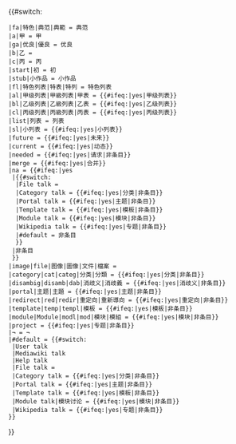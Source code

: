 {{#switch:{{{class|}}}
 |fa|特色|典范|典範 = 典范
 |a|甲 = 甲
 |ga|优良|優良 = 优良
 |b|乙 = {{{b|乙}}}
 |c|丙 = 丙
 |start|初 = 初
 |stub|小作品 = 小作品
 |fl|特色列表|特表|特列 = 特色列表
 |al|甲级列表|甲級列表|甲表 = {{#ifeq:{{{al|}}}|yes|甲级列表}}
 |bl|乙级列表|乙級列表|乙表 = {{#ifeq:{{{bl|}}}|yes|乙级列表}}
 |cl|丙级列表|丙級列表|丙表 = {{#ifeq:{{{cl|}}}|yes|丙级列表}}
 |list|列表 = 列表
 |sl|小列表 = {{#ifeq:{{{sl|}}}|yes|小列表}}
 |future = {{#ifeq:{{{future|}}}|yes|未来}}
 |current = {{#ifeq:{{{current|}}}|yes|动态}}
 |needed = {{#ifeq:{{{needed|}}}|yes|请求|非条目}}
 |merge = {{#ifeq:{{{merge|}}}|yes|合并}}
 |na = {{#ifeq:{{{forceNA|}}}|yes
  |{{#switch:{{NAMESPACE}}
   |File talk = {{{file-image}}}
   |Category talk = {{#ifeq:{{{category}}}|yes|分类|非条目}}
   |Portal talk = {{#ifeq:{{{portal}}}|yes|主题|非条目}}
   |Template talk = {{#ifeq:{{{template}}}|yes|模板|非条目}}
   |Module talk = {{#ifeq:{{{module}}}|yes|模块|非条目}}
   |Wikipedia talk = {{#ifeq:{{{project}}}|yes|专题|非条目}}
   |#default = 非条目
   }}
  |非条目
  }}
 |image|file|图像|圖像|文件|檔案 = {{{file-image}}}
 |category|cat|categ|分类|分類 = {{#ifeq:{{{category}}}|yes|分类|非条目}}
 |disambig|disamb|dab|消歧义|消歧義 = {{#ifeq:{{{disambig}}}|yes|消歧义|非条目}}
 |portal|主题|主題 = {{#ifeq:{{{portal}}}|yes|主题|非条目}}
 |redirect|red|redir|重定向|重新導向 = {{#ifeq:{{{redirect|}}}|yes|重定向|非条目}}
 |template|temp|templ|模板 = {{#ifeq:{{{template}}}|yes|模板|非条目}}
 |module|Module|modl|mod|模块|模組 = {{#ifeq:{{{module}}}|yes|模块|非条目}}
 |project = {{#ifeq:{{{project}}}|yes|专题|非条目}}
 |¬ = ¬
 |#default = {{#switch:{{NAMESPACE}}
  |User talk
  |Mediawiki talk
  |Help talk
  |File talk = {{{file-image}}}
  |Category talk = {{#ifeq:{{{category}}}|yes|分类|非条目}}
  |Portal talk = {{#ifeq:{{{portal}}}|yes|主题|非条目}}
  |Template talk = {{#ifeq:{{{template}}}|yes|模板|非条目}}
  |Module talk|模块讨论 = {{#ifeq:{{{module}}}|yes|模块|非条目}}
  |Wikipedia talk = {{#ifeq:{{{project}}}|yes|专题|非条目}}
 }}
}}